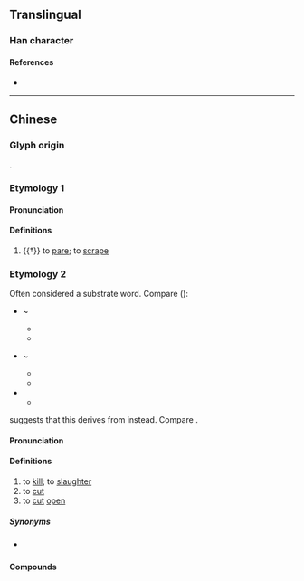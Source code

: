 {{character info/new}}
==Translingual==

===Han character===
{{Han char|rn=18|rad=刀|as=05|sn=7|four=|canj=IRLN|ids=⿰台刂}}

====References====
* {{Han ref|kx=0138.100|dkj=01922|dj=0311.110|hdz=10332.030|uh=5223|ud=21027}}

----

==Chinese==

===Glyph origin===
{{Han etym}}
{{Han compound|台|刀|alt2=刂|ls=psc|c1=p|c2=s|t2=knife|no_och1=y}}.

===Etymology 1===
{{zh-forms|alt=𠛀}}

====Pronunciation====
{{zh-pron
|m=zhōng
|c=zung1
|mn=chiong
|cat=v
}}

====Definitions====
{{zh-hanzi}}

# {{†}} to [[pare]]; to [[scrape]]

===Etymology 2===
{{zh-forms|alt=殺,刏,𠷂,夷,治,汰}}

Often considered a substrate word. Compare ({{zh-ref|Deng, 1994}}):
* {{cog|hmx-pro|*təjH||to kill}} ~ {{cog|hmx-pro|*dəjH||to die}}
** {{cog|mww|tua||to kill}}
** {{cog|mww|tuag||to die}}
* {{cog|map-pro|*pa-aCay||to kill}} ~ {{cog|map-pro|*ma-aCay||to die}}
** {{cog|ami|patay||to die; death}}
** {{cog|ceb|patay||dead; to kill}}
* {{cog|tai-pro|*p.taːjᴬ||to die}}
** {{cog|th|ตาย||to die}}

{{zh-ref|Norman (1979)}} suggests that this derives from {{ltc-l|治|to regulate; to clean (fish)|id=1}} instead. Compare {{cog|hak|㓾||to slaughter|tr=chhṳ̀}}.

====Pronunciation====
{{zh-pron
|md=tài
|mn=thâi
|mn-t=tai5
|cat=v
}}

====Definitions====
{{zh-hanzi}} {{tlb|zh|Min}}

# to [[kill]]; to [[slaughter]]
# to [[cut]]
# to [[cut]] [[open]]

=====Synonyms=====
* {{sense|to kill}} {{qualifier|Mandarin}} {{zh-l|殺}}

====Compounds====
{{zh-der|刣死|刣頭|刣儂放火|刣雞教猴|相刣|了錢生理無人做，刣頭生理有人做|好好鱟刣甲屎那流|忍氣求財，激氣相刣|搖人無才，搖豬無刣|膨風水雞刣無肉|刣價}}
